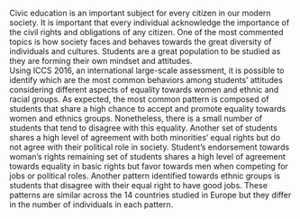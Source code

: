 Civic education is an important subject for every citizen in our modern society. It is important that every individual acknowledge the importance of the civil rights and obligations of any citizen. One of the most commented topics is how society faces and behaves towards the great diversity of individuals and cultures. Students are a great population to be studied as they are forming their own mindset and attitudes.  
Using ICCS 2016, an international large-scale assessment, it is possible to identify which are the most common behaviors among students' attitudes considering different aspects of equality towards women and ethnic and racial groups. As expected, the most common pattern is composed of students that share a high chance to accept and promote equality towards women and ethnics groups. Nonetheless, there is a small number of students that tend to disagree with this equality. Another set of students shares a high level of agreement with both minorities' equal rights but do not agree with their political role in society. Student's endorsement towards woman's rights remaining set of students shares a high level of agreement towards equality in basic rights but favor towards men when competing for jobs or political roles. Another pattern identified towards ethnic groups is students that disagree with their equal right to have good jobs. These patterns are similar across the 14 countries studied in Europe but they differ in the number of individuals in each pattern.  